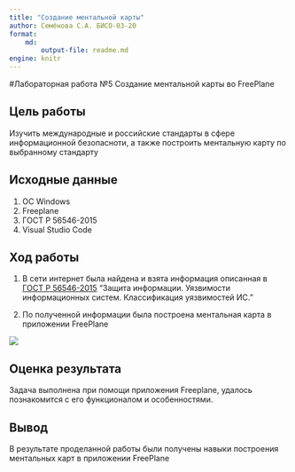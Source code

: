 ```yaml
---
title: "Создание ментальной карты"
author: Семёнова С.А. БИСО-03-20
format: 
    md:
        output-file: readme.md
engine: knitr
---
```

#Лабораторная работа №5 Создание ментальной карты во FreePlane

## Цель работы

Изучить международные и российские стандарты в сфере информационной безопасноти, а также построить ментальную карту по выбранному стандарту

## Исходные данные

1.  ОС Windows
2.  Freeplane
3.  ГОСТ Р 56546-2015
4.  Visual Studio Code

## Ход работы

1.  В сети интернет была найдена и взята информация описанная в [ГОСТ Р 56546-2015](https://docs.cntd.ru/document/1200123702) "Защита информации. Уязвимости информационных систем. Классификация уязвимостей ИС."

2.  По полученной информации была построена ментальная карта в приложении FreePlane

![](%D0%93%D0%9E%D0%A1%D0%A2%20%D0%A0%2056546-2015%20%D0%A1%D0%B5%D0%BC%D1%91%D0%BD%D0%BE%D0%B2%D0%B0.png)

## Оценка результата

Задача выполнена при помощи приложения Freeplane, удалось познакомится с его функционалом и особенностями.

## Вывод

В результате проделанной работы были получены навыки построения ментальных карт в приложении FreePlane
